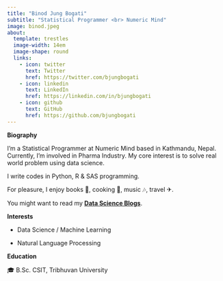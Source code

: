 ```yaml
---
title: "Binod Jung Bogati"
subtitle: "Statistical Programmer <br> Numeric Mind"
image: binod.jpeg
about:
  template: trestles
  image-width: 14em
  image-shape: round
  links:
    - icon: twitter
      text: Twitter
      href: https://twitter.com/bjungbogati
    - icon: linkedin
      text: LinkedIn
      href: https://linkedin.com/in/bjungbogati
    - icon: github
      text: GitHub
      href: https://github.com/bjungbogati
---
```


**Biography**

I'm a Statistical Programmer at Numeric Mind based in Kathmandu, Nepal. Currently, I'm involved in Pharma Industry. My core interest is to solve real world problem using data science.

I write codes in Python, R & SAS programming.

For pleasure, I enjoy books 📖, cooking 🍳, music 🎶, travel ✈.

You might want to read my [**Data Science Blogs**](https://bjungbogati.com.np/posts#category:Data_Science).

**Interests**

-   Data Science / Machine Learning

-   Natural Language Processing

**Education**

🎓 B.Sc. CSIT, Tribhuvan University
